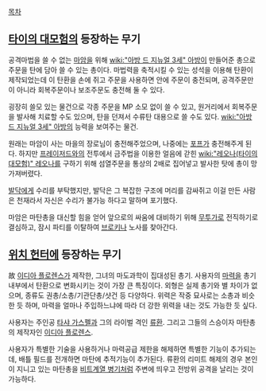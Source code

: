[[목차]]

== [[타이의 대모험]]의 등장하는 무기 ==
공격마법을 쓸 수 없는 [[마암]]을 위해 [[wiki:"아방 드 지뉴얼 3세" 아방]]이 만들어준 총으로 주문을 탄에 담아 쓸 수 있는 총이다. 마법력을 축적시킬 수 있는 성석을 이용해 탄환이 제작되었는데 이 탄환을 손에 쥐고 주문을 사용하면 안에 주문이 충전되며, 공격주문만이 아니라 회복주문이나 보조주문도 충전해 둘 수 있다.

굉장히 쓸모 있는 물건으로 각종 주문을 MP 소모 없이 쓸 수 있고, 원거리에서 회복주문을 발사해 치료할 수도 있으며, 탄을 던져서 수류탄 대용으로 쓸 수도 있다. [[wiki:"아방 드 지뉴얼 3세" 아방]]의 능력을 보여주는 물건.

원래는 마암이 사는 마을의 장로님이 충전해주었으며, 나중에는 [[포프]]가 충전해주게 된다. 하지만 [[프레이저드]]와의 전투에서 금주법을 이용한 얼음에 갇힌 [[wiki:"레오나(타이의 대모험)" 레오나]]를 구하기 위해 섬열주문을 통상의 2배로 집어넣고 발사한 탓에 총이 망가져버렸다.

[[발닥]]에게 수리를 부탁했지만, 발닥은 그 복잡한 구조에 머리를 감싸쥐고 이걸 만든 사람은 천재라서 자신은 수리가 불가능 하다고 말하며 포기했다.

마암은 마탄총을 대신할 힘을 얻어 앞으로의 싸움에 대비하기 위해 [[무투가]]로 전직하기로 결심하고, 잠시 파티를 이탈하여 [[브로키나]] 노사를 찾아간다.

== [[위치 헌터(만화)|위치 헌터]]에 등장하는 무기 ==
故 [[이디아 플로렌스]]가 제작한, 그녀의 마도과학이 집대성된 총기. 사용자의 [[마력]]을 총기 내부에서 탄환으로 변화시키는 것이 가장 큰 특징이다. 외형은 실제 총기와 별 차이가 없으며, 종류도 권총/소총/기관단총/샷건 등 다양하다. 위력은 작중 묘사로는 소총과 비슷한 듯 하며, 마력을 얼마나 주입하느냐에 따라 더 강한 위력을 내는 것도 가능한 듯 싶다.

사용자는 주인공 [[타샤 가스펠]]과 그의 라이벌 격인 [[류환]]. 그리고 그들의 스승이자 마탄총의 제작자인 [[이디아 플로렌스]].

사용자가 특별한 기술을 사용하거나 마력공급 제한을 해제하면 특별한 기능이 추가되는데, 배틀 필드를 전개하면 마탄에 추적기능이 추가된다. 류환의 리미트 해제의 경우 본인이 지니고 있는 마탄총을 [[비트(건담)|비트계열 병기]]처럼 주변에 띄우고 전방위 공격을 날리는 것이 가능하다.
